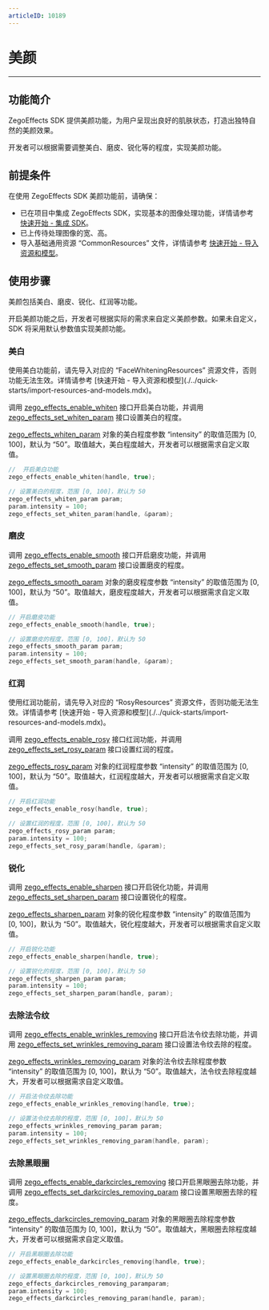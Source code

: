 ```yaml
---
articleID: 10189
---
```



# 美颜

- - -

## 功能简介

ZegoEffects SDK 提供美颜功能，为用户呈现出良好的肌肤状态，打造出独特自然的美颜效果。

开发者可以根据需要调整美白、磨皮、锐化等的程度，实现美颜功能。

## 前提条件

在使用 ZegoEffects SDK 美颜功能前，请确保：

- 已在项目中集成 ZegoEffects SDK，实现基本的图像处理功能，详情请参考 [快速开始 - 集成 SDK](./../quick-starts/import-the-sdk.mdx)。
- 已上传待处理图像的宽、高。
- 导入基础通用资源 “CommonResources” 文件，详情请参考 [快速开始 - 导入资源和模型](./../quick-starts/import-resources-and-models.mdx)。

## 使用步骤

美颜包括美白、磨皮、锐化、红润等功能。

开启美颜功能之后，开发者可根据实际的需求来自定义美颜参数。如果未自定义，SDK 将采用默认参数值实现美颜功能。

### 美白

<Warning title="注意">
使用美白功能前，请先导入对应的 “FaceWhiteningResources” 资源文件，否则功能无法生效。详情请参考 [快速开始 - 导入资源和模型](./../quick-starts/import-resources-and-models.mdx)。
</Warning>

调用 [zego_effects_enable_whiten](@zego_effects_enable_whiten) 接口开启美白功能，并调用 [zego_effects_set_whiten_param](@zego_effects_set_whiten_param) 接口设置美白的程度。  

[zego_effects_whiten_param](@-zego_effects_whiten_param) 对象的美白程度参数 “intensity” 的取值范围为 [0, 100]，默认为 “50”。取值越大，美白程度越大，开发者可以根据需求自定义取值。

```c
//  开启美白功能
zego_effects_enable_whiten(handle, true);

// 设置美白的程度，范围 [0, 100]，默认为 50
zego_effects_whiten_param param;
param.intensity = 100;
zego_effects_set_whiten_param(handle, &param);
```

### 磨皮

调用 [zego_effects_enable_smooth](@zego_effects_enable_smooth) 接口开启磨皮功能，并调用 [zego_effects_set_smooth_param](@zego_effects_set_smooth_param) 接口设置磨皮的程度。

[zego_effects_smooth_param](@-zego_effects_smooth_param) 对象的磨皮程度参数 “intensity” 的取值范围为 [0, 100]，默认为 “50”。取值越大，磨皮程度越大，开发者可以根据需求自定义取值。

```c
// 开启磨皮功能
zego_effects_enable_smooth(handle, true);

// 设置磨皮的程度，范围 [0, 100]，默认为 50
zego_effects_smooth_param param;
param.intensity = 100;
zego_effects_set_smooth_param(handle, &param);
```


### 红润

<Warning title="注意">
使用红润功能前，请先导入对应的 “RosyResources” 资源文件，否则功能无法生效。详情请参考 [快速开始 - 导入资源和模型](./../quick-starts/import-resources-and-models.mdx)。
</Warning>


调用 [zego_effects_enable_rosy](@zego_effects_enable_rosy) 接口红润功能，并调用 [zego_effects_set_rosy_param](@zego_effects_set_rosy_param) 接口设置红润的程度。  

[zego_effects_rosy_param](@-zego_effects_rosy_param) 对象的红润程度参数 “intensity” 的取值范围为 [0, 100]，默认为 “50”。取值越大，红润程度越大，开发者可以根据需求自定义取值。


```c
// 开启红润功能
zego_effects_enable_rosy(handle, true);

// 设置红润的程度，范围 [0, 100]，默认为 50
zego_effects_rosy_param param;
param.intensity = 100;
zego_effects_set_rosy_param(handle, &param);
```


### 锐化


调用 [zego_effects_enable_sharpen](@zego_effects_enable_sharpen) 接口开启锐化功能，并调用 [zego_effects_set_sharpen_param](@zego_effects_set_sharpen_param) 接口设置锐化的程度。

[zego_effects_sharpen_param](@-zego_effects_sharpen_param) 对象的锐化程度参数 “intensity” 的取值范围为 [0, 100]，默认为 “50”。取值越大，锐化程度越大，开发者可以根据需求自定义取值。

```c
// 开启锐化功能
zego_effects_enable_sharpen(handle, true);

// 设置锐化的程度，范围 [0, 100]，默认为 50
zego_effects_sharpen_param param;
param.intensity = 100;
zego_effects_set_sharpen_param(handle, param);
```

### 去除法令纹


调用 [zego_effects_enable_wrinkles_removing](@zego_effects_enable_wrinkles_removing) 接口开启法令纹去除功能，并调用 [zego_effects_set_wrinkles_removing_param](@zego_effects_set_sharpen_param) 接口设置法令纹去除的程度。

[zego_effects_wrinkles_removing_param](@-zego_effects_wrinkles_removing_param) 对象的法令纹去除程度参数 “intensity” 的取值范围为 [0, 100]，默认为 “50”。取值越大，法令纹去除程度越大，开发者可以根据需求自定义取值。

```c
// 开启法令纹去除功能
zego_effects_enable_wrinkles_removing(handle, true);

// 设置法令纹去除的程度，范围 [0, 100]，默认为 50
zego_effects_wrinkles_removing_param param;
param.intensity = 100;
zego_effects_set_wrinkles_removing_param(handle, param);
```

### 去除黑眼圈


调用 [zego_effects_enable_darkcircles_removing](@zego_effects_enable_darkcircles_removing) 接口开启黑眼圈去除功能，并调用 [zego_effects_set_darkcircles_removing_param](@zego_effects_set_darkcircles_removing_param) 接口设置黑眼圈去除的程度。

[zego_effects_darkcircles_removing_param](@-zego_effects_darkcircles_removing_param) 对象的黑眼圈去除程度参数 “intensity” 的取值范围为 [0, 100]，默认为 “50”。取值越大，黑眼圈去除程度越大，开发者可以根据需求自定义取值。

```c
// 开启黑眼圈去除功能
zego_effects_enable_darkcircles_removing(handle, true);

// 设置黑眼圈去除的程度，范围 [0, 100]，默认为 50
zego_effects_darkcircles_removing_paramparam;
param.intensity = 100;
zego_effects_darkcircles_removing_param(handle, param);
```
